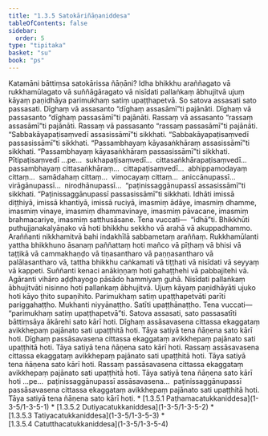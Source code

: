 ```yaml
---
title: "1.3.5 Satokāriñāṇaniddesa"
tableOfContents: false
sidebar:
  order: 5
type: "tipitaka"
basket: "su"
book: "ps"
---
```



<DynamicBreadcrumb />

<Division number="163" book="ps">

<Paragraph number="916" book="ps">
Katamāni bāttiṃsa satokārissa ñāṇāni? Idha bhikkhu araññagato vā rukkhamūlagato vā suññāgāragato vā nisīdati pallaṅkaṃ ābhujitvā ujuṃ kāyaṃ paṇidhāya parimukhaṃ satiṃ upaṭṭhapetvā. So satova assasati sato passasati. Dīghaṃ vā assasanto “dīghaṃ assasāmī”ti pajānāti. Dīghaṃ vā passasanto “dīghaṃ passasāmī”ti pajānāti. Rassaṃ vā assasanto “rassaṃ assasāmī”ti pajānāti. Rassaṃ vā passasanto “rassaṃ passasāmī”ti pajānāti. “Sabbakāyapaṭisaṃvedī assasissāmī”ti sikkhati. “Sabbakāyapaṭisaṃvedī passasissāmī”ti sikkhati. “Passambhayaṃ kāyasaṅkhāraṃ assasissāmī”ti sikkhati. “Passambhayaṃ kāyasaṅkhāraṃ passasissāmī”ti sikkhati. Pītipaṭisaṃvedī …pe…  sukhapaṭisaṃvedī…  cittasaṅkhārapaṭisaṃvedī…  passambhayaṃ cittasaṅkhāraṃ…  cittapaṭisaṃvedī…  abhippamodayaṃ cittaṃ…  samādahaṃ cittaṃ…  vimocayaṃ cittaṃ…  aniccānupassī…  virāgānupassī…  nirodhānupassī…  “paṭinissaggānupassī assasissāmī”ti sikkhati. “Paṭinissaggānupassī passasissāmī”ti sikkhati.



</Paragraph>

</Division>
<Division number="164" book="ps">

<Paragraph number="917" book="ps">
<Emphasis>Idhā</Emphasis>ti imissā diṭṭhiyā, imissā khantiyā, imissā ruciyā, imasmiṃ ādāye, imasmiṃ dhamme, imasmiṃ vinaye, imasmiṃ dhammavinaye, imasmiṃ pāvacane, imasmiṃ brahmacariye, imasmiṃ satthusāsane. Tena vuccati—  “idhā”ti. <Emphasis>Bhikkhū</Emphasis>ti puthujjanakalyāṇako vā hoti bhikkhu sekkho vā arahā vā akuppadhammo. <Emphasis>Araññan</Emphasis>ti nikkhamitvā bahi indakhīlā sabbametaṃ araññaṃ. <Emphasis>Rukkhamūlan</Emphasis>ti yattha bhikkhuno āsanaṃ paññattaṃ hoti mañco vā pīṭhaṃ vā bhisi vā taṭṭikā vā cammakhaṇḍo vā tiṇasantharo vā paṇṇasantharo vā palālasantharo vā, tattha bhikkhu caṅkamati vā tiṭṭhati vā nisīdati vā seyyaṃ vā kappeti. <Emphasis>Suññan</Emphasis>ti kenaci anākiṇṇaṃ hoti gahaṭṭhehi vā pabbajitehi vā. <Emphasis>Agāran</Emphasis>ti vihāro aḍḍhayogo pāsādo hammiyaṃ guhā. <Emphasis>Nisīdati pallaṅkaṃ ābhujitvā</Emphasis>ti nisinno hoti pallaṅkaṃ ābhujitvā. <Emphasis>Ujuṃ kāyaṃ paṇidhāyā</Emphasis>ti ujuko hoti kāyo ṭhito supaṇihito. <Emphasis>Parimukhaṃ satiṃ upaṭṭhapetvā</Emphasis>ti <Emphasis>parī</Emphasis>ti pariggahaṭṭho. <Emphasis>Mukhan</Emphasis>ti niyyānaṭṭho. <Emphasis>Satī</Emphasis>ti upaṭṭhānaṭṭho. Tena vuccati—  “parimukhaṃ satiṃ upaṭṭhapetvā”ti.



</Paragraph>

</Division>
<Division number="165" book="ps">

<Paragraph number="918" book="ps">
<Emphasis>Satova assasati, sato passasatī</Emphasis>ti bāttiṃsāya ākārehi sato kārī hoti. Dīghaṃ assāsavasena cittassa ekaggataṃ avikkhepaṃ pajānato sati upaṭṭhitā hoti. Tāya satiyā tena ñāṇena sato kārī hoti. Dīghaṃ passāsavasena cittassa ekaggataṃ avikkhepaṃ pajānato sati upaṭṭhitā hoti. Tāya satiyā tena ñāṇena sato kārī hoti. Rassaṃ assāsavasena cittassa ekaggataṃ avikkhepaṃ pajānato sati upaṭṭhitā hoti. Tāya satiyā tena ñāṇena sato kārī hoti. Rassaṃ passāsavasena cittassa ekaggataṃ avikkhepaṃ pajānato sati upaṭṭhitā hoti. Tāya satiyā tena ñāṇena sato kārī hoti …pe…  paṭinissaggānupassī assāsavasena…  paṭinissaggānupassī passāsavasena cittassa ekaggataṃ avikkhepaṃ pajānato sati upaṭṭhitā hoti. Tāya satiyā tena ñāṇena sato kārī hoti.

</Paragraph>
</Division>

<TableOfContents book="ps" section="1.3.5">
* [1.3.5.1 Paṭhamacatukkaniddesa](1-3-5/1-3-5-1)
* [1.3.5.2 Dutiyacatukkaniddesa](1-3-5/1-3-5-2)
* [1.3.5.3 Tatiyacatukkaniddesa](1-3-5/1-3-5-3)
* [1.3.5.4 Catutthacatukkaniddesa](1-3-5/1-3-5-4)
</TableOfContents>